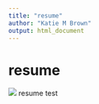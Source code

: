 ```yaml
---
title: "resume"
author: "Katie M Brown"
output: html_document
---
```


# resume

![](/content/resume_files/me.jpg)
resume test
